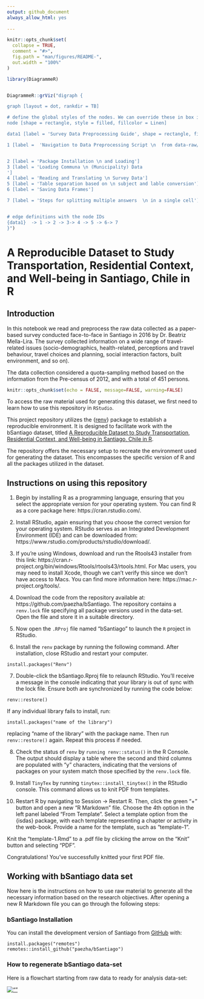 ```yaml
---
output: github_document
always_allow_html: yes
 
---
```


<!-- README.md is generated from README.Rmd. Please edit that file -->

```r
knitr::opts_chunk$set(
  collapse = TRUE,
  comment = "#>",
  fig.path = "man/figures/README-",
  out.width = "100%"
)
```

```r
library(DiagrammeR)


DiagrammeR::grViz("digraph {

graph [layout = dot, rankdir = TB]

# define the global styles of the nodes. We can override these in box if we wish
node [shape = rectangle, style = filled, fillcolor = Linen]

data1 [label = 'Survey Data Preprocessing Guide', shape = rectangle, fillcolor = Beige]

1 [label =  'Navigation to Data Preprocessing Script \n  from data-raw/00-Data-Preprocessing.Rmd']


2 [label = 'Package Installation \n and Loading']
3 [label = 'Loading Communa \n (Municipality) Data
']
4 [label = 'Reading and Translating \n Survey Data']
5 [label = 'Table separation based on \n subject and lable conversion']
6 [label = 'Saving Data Frames']

7 [label = 'Steps for splitting multiple answers  \n in a single cell']


# edge definitions with the node IDs
{data1}  -> 1 -> 2 -> 3-> 4 -> 5 -> 6-> 7
}")

```

# A Reproducible Dataset to Study Transportation, Residential Context, and Well-being in Santiago, Chile in R

## Introduction

In this notebook we read and preprocess the raw data collected as a paper-based survey conducted face-to-face in Santiago in 2016 by Dr. Beatriz Mella-Lira. The survey collected information on a wide range of travel-related issues (socio-demographics, health-related, perceptions and travel behaviour, travel choices and planning, social interaction factors, built environment, and so on). 

The data collection considered a quota-sampling method based on the information from the Pre-census of 2012, and with a total of 451 persons. 


```r
knitr::opts_chunk$set(echo = FALSE, message=FALSE, warning=FALSE)
```


To access the raw material used for generating this dataset, we first need to learn how to use this repository in `RStudio`.

This project repository utilizes the {[renv](https://rstudio.github.io/renv/)} package to establish a reproducible environment. It is designed to facilitate work with the bSantiago dataset, titled  [A Reproducible Dataset to Study Transportation, Residential Context, and Well-being in Santiago, Chile in R]( https://github.com/paezha/bSantiago/).

The repository offers the necessary setup to recreate the environment used for generating the dataset. This encompasses the specific version of R and all the packages utilized in the dataset.

##  Instructions on using this repository

1. Begin by installing R as a programming language, ensuring that you select the appropriate version for your operating system. You can find R as a core package here: https://cran.rstudio.com/.

2. Install RStudio, again ensuring that you choose the correct version for your operating system. RStudio serves as an Integrated Development Environment (IDE) and can be downloaded from: https://www.rstudio.com/products/rstudio/download/.

3. If you're using Windows, download and run the Rtools43 installer from this link: https://cran.r-project.org/bin/windows/Rtools/rtools43/rtools.html. For Mac users, you may need to install Xcode, though we can't verify this since we don't have access to Macs. You can find more information here: https://mac.r-project.org/tools/.

4. Download the code from the repository available at: https://github.com/paezha/bSantiago. The repository contains a `renv.lock` file specifying all package versions used in the data-set. Open the file and store it in a suitable directory.

5. Now open the `.RProj` file named "bSantiago" to launch the `R` project in RStudio.

6. Install the `renv` package by running the following command. After installation, close RStudio and restart your computer.

```
install.packages("Renv")
```

7. Double-click the bSantiago.Rproj file to relaunch RStudio. You'll receive a message in the console indicating that your library is out of sync with the lock file. Ensure both are synchronized by running the code below:

```
renv::restore()
```

If any individual library fails to install, run:

```
install.packages("name of the library")
```
replacing "name of the library" with the package name. Then run `renv::restore()` again. Repeat this process if needed.

8. Check the status of `renv` by `running renv::status()` in the R Console. The output should display a table where the second and third columns are populated with "y" characters, indicating that the versions of packages on your system match those specified by the `renv.lock` file.

9. Install `TinyTex` by running `tinytex::install_tinytex()` in the RStudio console. This command allows us to knit PDF from templates.

10. Restart R by navigating to Session -> Restart R. Then, click the green "+" button and open a new "R Markdown" file. Choose the 4th option in the left panel labeled "From Template". Select a template option from the {isdas} package, with each template representing a chapter or activity in the web-book. Provide a name for the template, such as "template-1".

Knit the "template-1.Rmd" to a .pdf file by clicking the arrow on the "Knit" button and selecting "PDF".

Congratulations! You've successfully knitted your first PDF file.

## Working with bSantiago data set

Now here is the instructions on how to use raw material to generate all the necessary information based on the research objectives. After opening a new R Markdown file you can go through the following steps: 

### bSantiago Installation

You can install the development version of Santiago from [GitHub](https://github.com/) with:

``` 
install.packages("remotes")
remotes::install_github("paezha/bSantiago")
```


### How to regenerate bSantiago data-set

Here is a flowchart starting from raw data to ready for analysis data-set:

[![""](Doc/Flowchart.png)](https://paezha.github.io/bSantiago/)

